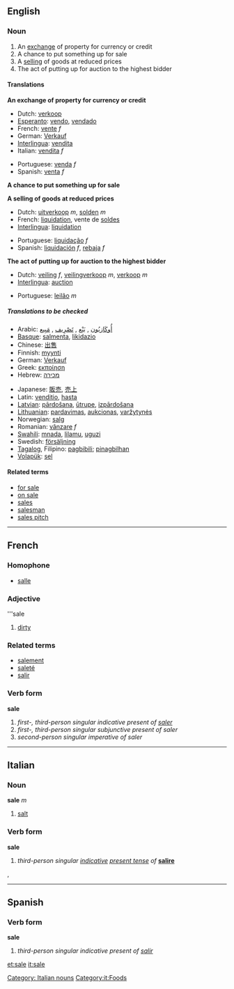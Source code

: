 ==English==
===Noun===
# An [[exchange]] of property for currency or credit
# A chance to put something up for sale
# A [[sell]]ing of goods at reduced prices
# The act of putting up for auction to the highest bidder

====Translations====
'''An exchange of property for currency or credit'''
{{top}}
*Dutch: [[verkoop]]
*[[Esperanto]]: [[vendo]], [[vendado]]
*French: [[vente]] ''f''
*German: [[Verkauf]]
*[[Interlingua]]: [[vendita]]
*Italian: [[vendita]] ''f''
{{mid}}
*Portuguese: [[venda]] ''f''
*Spanish: [[venta]] ''f''
{{bottom}}

'''A chance to put something up for sale'''
{{top}}
{{mid}}
{{bottom}}

'''A selling of goods at reduced prices'''
{{top}}
*Dutch: [[uitverkoop]] ''m'', [[solden]] ''m''
*French: [[liquidation]], vente de [[solde]]s 
*[[Interlingua]]: [[liquidation]]
{{mid}}
*Portuguese: [[liquidação]] ''f''
*Spanish: [[liquidación]] ''f'', [[rebaja]] ''f''
{{bottom}}

'''The act of putting up for auction to the highest bidder'''
{{top}}
*Dutch: [[veiling]] ''f'', [[veilingverkoop]] ''m'', [[verkoop]] ''m''
*[[Interlingua]]: [[auction]]
{{mid}}
*Portuguese: [[leilão]] ''m''
{{bottom}}

=====Translations to be checked=====
{{checktranslations}}
*Arabic: [[أُوكَازيُون]] , [[بَيْع]] , [[تَصْرِيف]] , [[مَبِيع]] 
*[[Basque]]: [[salmenta]], [[likidazio]]
*Chinese: [[出售]]
*Finnish: [[myynti]]
*German: [[Verkauf]]
*Greek: [[εκποίηση]]
*Hebrew: [[מכירה]]
{{mid}}
*Japanese: [[販売]], [[売上]]
*Latin: [[venditio]], [[hasta]]
*[[Latvian]]: [[pārdošana]], [[ūtrupe]], [[izpārdošana]] 
*[[Lithuanian]]: [[pardavimas]], [[aukcionas]], [[varžytynės]]
*Norwegian: [[salg]]
*Romanian: [[vânzare]] ''f''
*[[Swahili]]: [[mnada]], [[lilamu]], [[uguzi]]
*Swedish: [[försäljning]] 
*[[Tagalog]], Filipino: [[pagbibili]]; [[pinagbilhan]] 
*[[Volapük]]: [[sel]]
{{bottom}}

====Related terms====
*[[for sale]]
*[[on sale]]
*[[sales]]
*[[salesman]]
*[[sales pitch]]

----
==French==
===Homophone===
*[[salle]]

===Adjective===
'''sale

#[[dirty]]


===Related terms===
*[[salement]]
*[[saleté]]
*[[salir]]

===Verb form===
'''sale'''

# ''first-, third-person singular indicative present of [[saler]]''
# ''first-, third-person singular subjunctive present of saler''
# ''second-person singular imperative of saler''

----
==Italian==
===Noun===
'''sale''' ''m''

#[[salt]]

===Verb form===
'''sale'''

#''third-person singular [[indicative]] [[present tense]] of'' '''[[salire]]'''

[[Category: Italian nouns]], [[Category:it:Foods]]

----
==Spanish==
===Verb form===
'''sale'''

# ''third-person singular indicative present of [[salir]]''

[[et:sale]]
[[it:sale]]